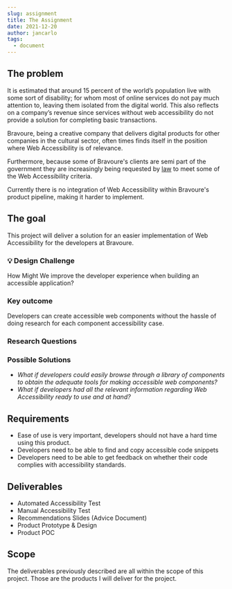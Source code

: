 ```yaml
---
slug: assignment
title: The Assignment
date: 2021-12-20
author: jancarlo
tags:
  - document
---
```

## The problem

It is estimated that around 15 percent of the world’s population live with some sort of disability; for whom most of online services do not pay much attention to, leaving them isolated from the digital world. This also reflects on a company’s revenue since services without web accessibility do not provide a solution for completing basic transactions.

Bravoure, being a creative company that delivers digital products for other companies in the cultural sector, often times finds itself in the position where Web Accessibility is of relevance.

Furthermore, because some of Bravoure's clients are semi part of the government they are increasingly being requested by [law](https://digitoegankelijk.nl/wetgeving/wat-verplicht) to meet some of the Web Accessibility criteria.

Currently there is no integration of Web Accessibility within Bravoure's product pipeline, making it harder to implement.

## The goal

This project will deliver a solution for an easier implementation of Web Accessibility for the developers at Bravoure.

### 💡 Design Challenge
How Might We improve the developer experience when building an accessible application?

### Key outcome

Developers can create accessible web components without the hassle of doing research for each component accessibility case.

### Research Questions


### Possible Solutions

- *What if developers could easily browse through a library of components to obtain the adequate tools for making accessible web components?*
- *What if developers had all the relevant information regarding Web Accessibility ready to use and at hand?*

## Requirements
- Ease of use is very important, developers should not have a hard time using this product.
- Developers need to be able to find and copy accessible code snippets
- Developers need to be able to get feedback on whether their code complies with accessibility standards.

## Deliverables
- Automated Accessibility Test
- Manual Accessibility Test
- Recommendations Slides (Advice Document)
- Product Prototype & Design
- Product POC

## Scope
The deliverables previously described are all within the scope of this project. Those are the products I will deliver for the project.